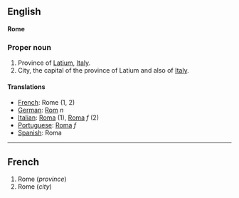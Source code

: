 ==English==
'''Rome'''

===Proper noun===

#Province of [[Latium]], [[Italy]].
#City, the capital of the province of Latium and also of [[Italy]].

====Translations====

*[[French]]: Rome (1, 2)
*[[German]]: [[Rom]] ''n''
*[[Italian]]: [[Roma]] (1), [[Roma]] ''f'' (2)
*[[Portuguese]]: [[Roma]] ''f''
*[[Spanish]]: Roma

----

==French==

#Rome (''province'')
#Rome (''city'')
